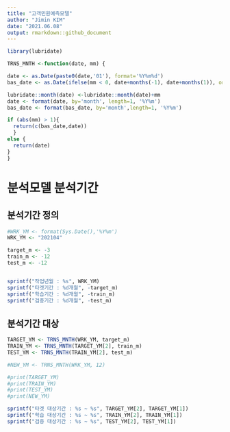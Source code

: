 ```yaml
---
title: "고객민원예측모델" 
author: "Jimin KIM"  
date: "2021.06.08"  
output: rmarkdown::github_document
---
```



```r

library(lubridate)

TRNS_MNTH <-function(date, mm) {

date <- as.Date(paste0(date,'01'), format='%Y%m%d')
bas_date <- as.Date(ifelse(mm < 0, date+months(-1), date+months(1)), origin = '1970-01-01')

lubridate::month(date) <-lubridate::month(date)+mm
date <- format(date, by='month', length=1, '%Y%m')
bas_date <- format(bas_date, by='month',length=1, '%Y%m')

if (abs(mm) > 1){
  return(c(bas_date,date))
  } 
else {
  return(date)
}
}


```

# 분석모델 분석기간

## 분석기간 정의

```r
#WRK_YM <- format(Sys.Date(),'%Y%m')
WRK_YM <- "202104"

target_m <- -3
train_m <- -12
test_m <- -12


sprintf("작업년월 : %s", WRK_YM)
sprintf("타겟기간 : %d개월", -target_m)
sprintf("학습기간 : %d개월", -train_m)
sprintf("검증기간 : %d개월", -test_m)


```

## 분석기간 대상

```r

TARGET_YM <- TRNS_MNTH(WRK_YM, target_m)
TRAIN_YM <- TRNS_MNTH(TARGET_YM[2], train_m)
TEST_YM <- TRNS_MNTH(TRAIN_YM[2], test_m)

#NEW_YM <- TRNS_MNTH(WRK_YM, 12)

#print(TARGET_YM)
#print(TRAIN_YM)
#print(TEST_YM)
#print(NEW_YM)

sprintf("타겟 대상기간 : %s ~ %s", TARGET_YM[2], TARGET_YM[1])
sprintf("학습 대상기간 : %s ~ %s", TRAIN_YM[2], TRAIN_YM[1])
sprintf("검증 대상기간 : %s ~ %s", TEST_YM[2], TEST_YM[1])

```

